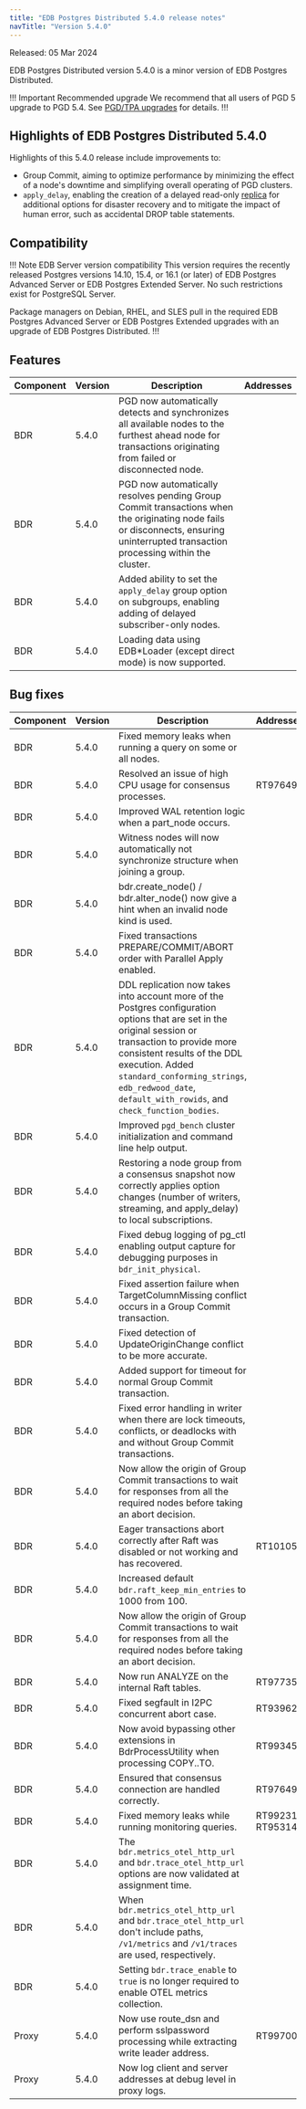 ```yaml
---
title: "EDB Postgres Distributed 5.4.0 release notes"
navTitle: "Version 5.4.0"
---
```


Released: 05 Mar 2024

EDB Postgres Distributed version 5.4.0 is a minor version of EDB Postgres Distributed.

!!! Important Recommended upgrade
We recommend that all users of PGD 5 upgrade to PGD 5.4. See [PGD/TPA upgrades](../upgrades/tpa_overview) for details.
!!!


## Highlights of EDB Postgres Distributed 5.4.0

Highlights of this 5.4.0 release include improvements to:

* Group Commit, aiming to optimize performance by minimizing the effect of a node's downtime and simplifying overall operating of PGD clusters.
* `apply_delay`, enabling the creation of a delayed read-only [replica](/pgd/5.7/nodes/subscriber_only/overview/) for additional options for disaster recovery and to mitigate the impact of human error, such as accidental DROP table statements.

## Compatibility

!!! Note EDB Server version compatibility
This version requires the recently released Postgres versions 14.10, 15.4,
or 16.1 (or later) of EDB Postgres Advanced Server or EDB Postgres Extended
Server. No such restrictions exist for PostgreSQL Server.

Package managers on Debian, RHEL, and SLES pull in the required EDB Postgres
Advanced Server or EDB Postgres Extended upgrades with an upgrade of EDB
Postgres Distributed.
!!!

## Features

| Component | Version | Description                                                                                                                                                                 | Addresses |
|-----------|---------|-----------------------------------------------------------------------------------------------------------------------------------------------------------------------------|-----------|
| BDR       | 5.4.0   | PGD now automatically detects and synchronizes all available nodes to the furthest ahead node for transactions originating from failed or disconnected node.                          |           |
| BDR       | 5.4.0   | PGD now automatically resolves pending Group Commit transactions when the originating node fails or disconnects, ensuring uninterrupted transaction processing within the cluster. |           |
| BDR       | 5.4.0   | Added ability to set the `apply_delay` group option on subgroups, enabling adding of delayed subscriber-only nodes.                                                            |           |
| BDR       | 5.4.0   | Loading data using EDB\*Loader (except direct mode) is now supported.                                                                                                        |           |

## Bug fixes

| Component | Version | Description                                                                                                                                                                                                                                                                                                     | Addresses        |
|-----------|---------|-----------------------------------------------------------------------------------------------------------------------------------------------------------------------------------------------------------------------------------------------------------------------------------------------------------------|------------------|
| BDR       | 5.4.0   | Fixed memory leaks when running a query on some or all nodes.                                                                                                                                                                                                                                                   |                  |
| BDR       | 5.4.0   | Resolved an issue of high CPU usage for consensus processes.                                                                                                                                                                                                                                                    | RT97649          |
| BDR       | 5.4.0   | Improved WAL retention logic when a part_node occurs.                                                                                                                                                                                                                                                           |                  |
| BDR       | 5.4.0   | Witness nodes will now automatically not synchronize structure when joining a group.                                                                                                                                                                                                                                |                  |
| BDR       | 5.4.0   | bdr.create_node() / bdr.alter_node() now give a hint when an invalid node kind is used.                                                                                                                                                                                                                         |                  |
| BDR       | 5.4.0   | Fixed transactions PREPARE/COMMIT/ABORT order with Parallel Apply enabled.                                                                                                                                                                                                                                      |                  |
| BDR       | 5.4.0   | DDL replication now takes into account more of the Postgres configuration options that are set in the original session or transaction to provide more consistent results of the DDL execution. Added `standard_conforming_strings`, `edb_redwood_date`, `default_with_rowids`, and `check_function_bodies`. |                  |
| BDR       | 5.4.0   | Improved `pgd_bench` cluster initialization and command line help output.                                                                                                                                                                                                                                        |                  |
| BDR       | 5.4.0   | Restoring a node group from a consensus snapshot now correctly applies option changes (number of writers, streaming, and apply_delay) to local subscriptions.                                                                                                                                                        |                  |
| BDR       | 5.4.0   | Fixed debug logging of pg_ctl enabling output capture for debugging purposes in `bdr_init_physical`.                                                                                                                                                                                                                |                  |
| BDR       | 5.4.0   | Fixed assertion failure when TargetColumnMissing conflict occurs in a Group Commit transaction.                                                                                                                                                                                                                   |                  |
| BDR       | 5.4.0   | Fixed detection of UpdateOriginChange conflict to be more accurate.                                                                                                                                                                                                                                               |                  |
| BDR       | 5.4.0   | Added support for timeout for normal Group Commit transaction.                                                                                                                                                                                                                                                            |                  |
| BDR       | 5.4.0   | Fixed error handling in writer when there are lock timeouts, conflicts, or deadlocks with and without Group Commit transactions.                                                                                                                                                                                 |                  |
| BDR       | 5.4.0   | Now allow the origin of Group Commit transactions to wait for responses from all the required nodes before taking an abort decision.                                                                                                                                                                                |                  |
| BDR       | 5.4.0   | Eager transactions abort correctly after Raft was disabled or not working and has recovered.                                                                                                                                                                                                                              | RT101055         |
| BDR       | 5.4.0   | Increased default `bdr.raft_keep_min_entries` to 1000 from 100.                                                                                                                                                                                                                                                     |                  |
| BDR       | 5.4.0   | Now allow the origin of Group Commit transactions to wait for responses from all the required nodes before taking an abort decision.                                                                                                                                                                                 |                  |
| BDR       | 5.4.0   | Now run ANALYZE on the internal Raft tables.                                                                                                                                                                                                                                                                    | RT97735          |
| BDR       | 5.4.0   | Fixed segfault in I2PC concurrent abort case.                                                                                                                                                                                                                                                                     | RT93962          |
| BDR       | 5.4.0   | Now avoid bypassing other extensions in BdrProcessUtility when processing COPY..TO.                                                                                                                                                                                                                                 | RT99345          |
| BDR       | 5.4.0   | Ensured that consensus connection are handled correctly.                                                                                                                                                                                                                                                         | RT97649          |
| BDR       | 5.4.0   | Fixed memory leaks while running monitoring queries.                                                                                                                                                                                                                                                              | RT99231, RT95314 |
| BDR       | 5.4.0   | The `bdr.metrics_otel_http_url` and `bdr.trace_otel_http_url` options are now validated at assignment time.                                                                                                                                                                                                                                                            |                  |
| BDR       | 5.4.0   | When `bdr.metrics_otel_http_url` and `bdr.trace_otel_http_url` don't include paths, `/v1/metrics` and `/v1/traces` are used, respectively.                                                                                                                                                                                                                                                            |                  |
| BDR       | 5.4.0   | Setting `bdr.trace_enable` to `true` is no longer required to enable OTEL metrics collection.                                                                                                                                                                                                                                                            |                  |
| Proxy     | 5.4.0   | Now use route_dsn and perform sslpassword processing while extracting write leader address.                                                                                                                                                                                                                         | RT99700          |
| Proxy     | 5.4.0   | Now log client and server addresses at debug level in proxy logs.                                                                                                                                                                                                                                                   |                  |
